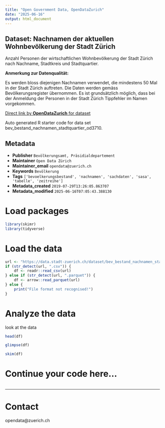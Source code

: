 ```yaml
---
title: "Open Government Data, OpenDataZurich"
date: "2025-06-16"
output: html_document
---
```


## Dataset: Nachnamen der aktuellen Wohnbevölkerung der Stadt Zürich

Anzahl Personen der wirtschaftlichen Wohnbevölkerung der Stadt Zürich nach Nachname, Stadtkreis und Stadtquartier.


**Anmerkung zur Datenqualität:**

Es werden bloss diejenigen Nachnamen verwendet, die mindestens 50 Mal in der Stadt Zürich auftreten. Die Daten werden gemäss Bevölkerungsregister übernommen. Es ist grundsätzlich möglich, dass bei der Anmeldung der Personen in der Stadt Zürich Tippfehler im Namen vorgekommen.


[]()



[Direct link by **OpenDataZurich** for dataset](https://data.stadt-zuerich.ch/dataset/bev_bestand_nachnamen_stadtquartier_od3710)

Auto generated R starter code for data set bev_bestand_nachnamen_stadtquartier_od3710.

## Metadata

- **Publisher** `Bevölkerungsamt, Präsidialdepartement`
- **Maintainer** `Open Data Zürich`
- **Maintainer_email** `opendata@zuerich.ch`
- **Keywords** `Bevölk­erung`
- **Tags** `['bevoelkerungsbestand', 'nachnamen', 'sachdaten', 'sasa', 'tabelle', 'zeitreihe']`
- **Metadata_created** `2019-07-29T13:26:05.863707`
- **Metadata_modified** `2025-06-16T07:05:43.388130`


# Load packages

```r
library(skimr)
library(tidyverse)
```

# Load the data

```r
url <- "https://data.stadt-zuerich.ch/dataset/bev_bestand_nachnamen_stadtquartier_od3710/download/BEV371OD3710.csv"
if (str_detect(url, ".csv")) {
    df <- readr::read_csv(url)
} else if (str_detect(url, ".parquet")) {
    df <- arrow::read_parquet(url)
} else {
    print("File format not recognised!")
}
```

# Analyze the data

look at the data
```r
head(df)
```

```r
glimpse(df)
```

```r
skim(df)
```

# Continue your code here...

```r

```

------------------------------------------------------------------------

# Contact

opendata@zuerich.ch
